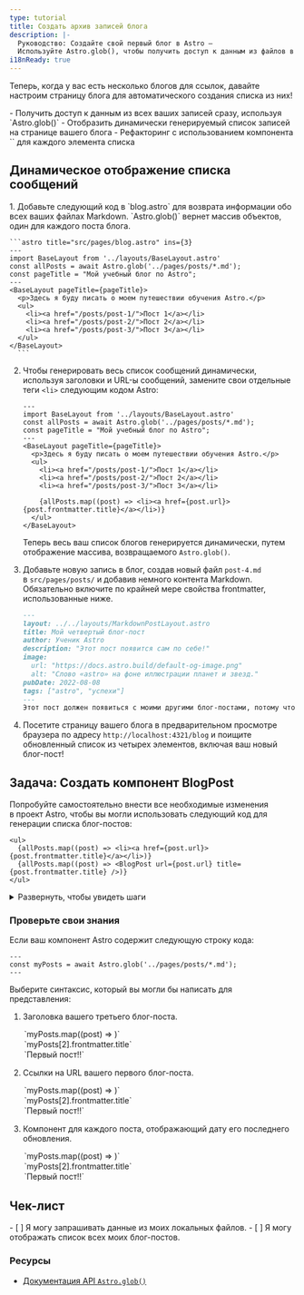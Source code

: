 ```yaml
---
type: tutorial
title: Создать архив записей блога
description: |-
  Руководство: Создайте свой первый блог в Astro —
  Используйте Astro.glob(), чтобы получить доступ к данным из файлов в вашем проекте
i18nReady: true
---
```


Теперь, когда у вас есть несколько блогов для ссылок, давайте настроим страницу блога для автоматического создания списка из них!

<PreCheck>
  - Получить доступ к данным из всех ваших записей сразу, используя `Astro.glob()`
  - Отобразить динамически генерируемый список записей на странице вашего блога
  - Рефакторинг с использованием компонента `<BlogPost />` для каждого элемента списка
</PreCheck>

## Динамическое отображение списка сообщений

<Steps>
1. Добавьте следующий код в `blog.astro` для возврата информации обо всех ваших файлах Markdown. `Astro.glob()` вернет массив объектов, один для каждого поста блога.

    ```astro title="src/pages/blog.astro" ins={3}
    ---
    import BaseLayout from '../layouts/BaseLayout.astro'
    const allPosts = await Astro.glob('../pages/posts/*.md');
    const pageTitle = "Мой учебный блог по Astro";
    ---
    <BaseLayout pageTitle={pageTitle}>
      <p>Здесь я буду писать о моем путешествии обучения Astro.</p>
      <ul>
        <li><a href="/posts/post-1/">Пост 1</a></li>
        <li><a href="/posts/post-2/">Пост 2</a></li>
        <li><a href="/posts/post-3/">Пост 3</a></li>
      </ul>
    </BaseLayout>
      ```


2. Чтобы генерировать весь список сообщений динамически, используя заголовки и URL-ы сообщений, замените свои отдельные теги `<li>` следующим кодом Astro:

    ```astro title="src/pages/blog.astro" del={9,10,11} ins={13}
    ---
    import BaseLayout from '../layouts/BaseLayout.astro'
    const allPosts = await Astro.glob('../pages/posts/*.md');
    const pageTitle = "Мой учебный блог по Astro";
    ---
    <BaseLayout pageTitle={pageTitle}>
      <p>Здесь я буду писать о моем путешествии обучения Astro.</p>
      <ul>
        <li><a href="/posts/post-1/">Пост 1</a></li>
        <li><a href="/posts/post-2/">Пост 2</a></li>
        <li><a href="/posts/post-3/">Пост 3</a></li>

        {allPosts.map((post) => <li><a href={post.url}>{post.frontmatter.title}</a></li>)}
      </ul>
    </BaseLayout>
    ```

    Теперь весь ваш список блогов генерируется динамически, путем отображение массива, возвращаемого `Astro.glob()`.

3. Добавьте новую запись в блог, создав новый файл `post-4.md` в `src/pages/posts/` и добавив немного контента Markdown. Обязательно включите по крайней мере свойства frontmatter, использованные ниже.

    ```markdown
    ---
    layout: ../../layouts/MarkdownPostLayout.astro
    title: Мой четвертый блог-пост
    author: Ученик Astro
    description: "Этот пост появится сам по себе!"
    image:
      url: "https://docs.astro.build/default-og-image.png"
      alt: "Слово «astro» на фоне иллюстрации планет и звезд."
    pubDate: 2022-08-08
    tags: ["astro", "успехи"]
    ---
    Этот пост должен появиться с моими другими блог-постами, потому что `Astro.glob()` возвращает список всех моих постов, чтобы создать мой список.
    ```

4. Посетите страницу вашего блога в предварительном просмотре браузера по адресу `http://localhost:4321/blog` и поищите обновленный список из четырех элементов, включая ваш новый блог-пост!
</Steps>

<Box icon="puzzle-piece">

## Задача: Создать компонент BlogPost

Попробуйте самостоятельно внести все необходимые изменения в проект Astro, чтобы вы могли использовать следующий код для генерации списка блог-постов:

```astro title="src/pages/blog.astro" del={2} ins={3}
<ul>
  {allPosts.map((post) => <li><a href={post.url}>{post.frontmatter.title}</a></li>)}
  {allPosts.map((post) => <BlogPost url={post.url} title={post.frontmatter.title} />)}
</ul>
```

<details>
<summary>Развернуть, чтобы увидеть шаги</summary>

<Steps>
1. Создайте новый компонент в `src/components/`.

    <details>
    <summary>Показать имя файла</summary>
    ```
    BlogPost.astro
    ```
    </details>

2. Напишите строку кода в вашем компоненте, чтобы он мог принимать `title` и `url` в качестве `Astro.props`.

    <details>
    <summary>Показать код</summary>
    ```astro
    ---
    // src/components/BlogPost.astro
    const { title, url } = Astro.props;
    ---
    ```
    </details>

3. Добавьте шаблонизацию, используемую для создания каждого элемента в списке вашего блога.

    <details>
    <summary>Показать код</summary>
    ```astro
    <!-- src/components/BlogPost.astro -->
    <li><a href={url}>{title}</a></li>
    ```
    </details>

4. Импортируйте новый компонент на вашу страницу блога.

    <details>
    <summary>Показать код</summary>
    ```astro title="src/pages/blog.astro" ins={3}
    ---
    import BaseLayout from '../layouts/BaseLayout.astro';
    import BlogPost from '../components/BlogPost.astro';
    const allPosts = await Astro.glob('../pages/posts/*.md');
    const pageTitle = "Мой учебный блог по Astro";
    ---
    ```
    </details>

5. Проверьте себя: посмотрите окончательный код компонента.

    <details>
    <summary>Показать код</summary>
    ```astro title="src/components/BlogPost.astro"
    ---
    const { title, url } = Astro.props
    ---
    <li><a href={url}>{title}</a></li>
    ```
    ```astro title="src/pages/blog.astro" ins={3,10}
    ---
    import BaseLayout from '../layouts/BaseLayout.astro';
    import BlogPost from '../components/BlogPost.astro';
    const allPosts = await Astro.glob('../pages/posts/*.md');
    const pageTitle = "Мой учебный блог по Astro"
    ---
    <BaseLayout pageTitle={pageTitle}>
      <p>Здесь я буду писать о моем путешествии обучения Astro.</p>
      <ul>
        {allPosts.map((post) => <BlogPost url={post.url} title={post.frontmatter.title} />)}
      </ul>
    </BaseLayout>
    ```
    </details>
</Steps>
</details>
</Box>



<Box icon="question-mark">

### Проверьте свои знания

Если ваш компонент Astro содержит следующую строку кода:

```astro
---
const myPosts = await Astro.glob('../pages/posts/*.md');
---
```

Выберите синтаксис, который вы могли бы написать для представления:

1. Заголовка вашего третьего блог-поста.

    <MultipleChoice>
      <Option>
        `myPosts.map((post) => <LastUpdated date={post.frontmatter.pubDate} />)`
      </Option>
      <Option isCorrect>
        `myPosts[2].frontmatter.title`
      </Option>
      <Option>
        `<a href={myPosts[0].url}>Первый пост!!</a>`
      </Option>
    </MultipleChoice>

2. Ссылки на URL вашего первого блог-поста.

    <MultipleChoice>
      <Option>
        `myPosts.map((post) => <LastUpdated date={post.frontmatter.pubDate} />)`
      </Option>
      <Option>
        `myPosts[2].frontmatter.title`
      </Option>
      <Option isCorrect>
        `<a href={myPosts[0].url}>Первый пост!!</a>`
      </Option>
    </MultipleChoice>

3. Компонент для каждого поста, отображающий дату его последнего обновления.

    <MultipleChoice>
      <Option isCorrect>
        `myPosts.map((post) => <LastUpdated date={post.frontmatter.pubDate} />)`
      </Option>
      <Option>
        `myPosts[2].frontmatter.title`
      </Option>
      <Option>
        `<a href={myPosts[0].url}>Первый пост!!</a>`
      </Option>
    </MultipleChoice>

</Box>

## Чек-лист

<Box icon="check-list">

<Checklist>
- [ ] Я могу запрашивать данные из моих локальных файлов.
- [ ] Я могу отображать список всех моих блог-постов.
</Checklist>
</Box>

### Ресурсы

- [Документация API `Astro.glob()`](/ru/reference/api-reference/#astroglob)
